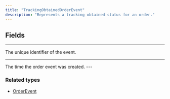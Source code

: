 ```yaml
---
title: "TrackingObtainedOrderEvent"
description: "Represents a tracking obtained status for an order."
---
```


## Fields

---

<ParamField path="id" type="ID!">
The unique identifier of the event.
</ParamField>

---

<ParamField path="createdAt" type="Time!">
The time the order event was created.
</ParamField>
---

### Related types

* [OrderEvent](/api-reference/orderevent)
